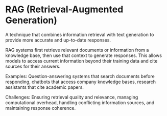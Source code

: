 # RAG (Retrieval-Augmented Generation)

A technique that combines information retrieval with text generation to provide more accurate and up-to-date responses.

RAG systems first retrieve relevant documents or information from a knowledge base, then use that context to generate responses. This allows models to access current information beyond their training data and cite sources for their answers.

Examples: Question-answering systems that search documents before responding, chatbots that access company knowledge bases, research assistants that cite academic papers.

Challenges: Ensuring retrieval quality and relevance, managing computational overhead, handling conflicting information sources, and maintaining response coherence.